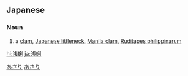 ==Japanese==
{{ja-kanjitab|あさ|り|yomi=y}}

===Noun===
{{ja-noun|あさり|アサリ|kyu=淺蜊}}

# a [[clam]], [[Japanese littleneck]], [[Manila clam]], [[Ruditapes philippinarum]]

[[Category:ja:Mollusks|あさり]]
[[Category:ja:Seafoods|あさり]]

[[hi:浅蜊]]
[[ja:浅蜊]]
